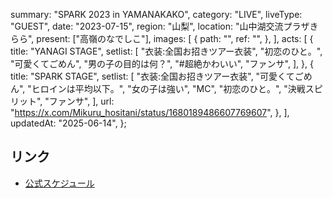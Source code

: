   summary: "SPARK 2023 in YAMANAKAKO",
  category: "LIVE",
  liveType: "GUEST",
  date: "2023-07-15",
  region: "山梨",
  location: "山中湖交流プラザきらら",
  present: ["高嶺のなでしこ"],
  images: [
    {
      path: "",
      ref: "",
    },
  ],
  acts: [
    {
      title: "YANAGI STAGE",
      setlist: [
        "衣装:全国お招きツアー衣装",
        "初恋のひと。",
        "可愛くてごめん",
        "男の子の目的は何？",
        "#超絶かわいい",
        "ファンサ",
      ],
    },
    {
      title: "SPARK STAGE",
      setlist: [
        "衣装:全国お招きツアー衣装",
        "可愛くてごめん",
        "ヒロインは平均以下。",
        "女の子は強い",
        "MC",
        "初恋のひと。",
        "決戦スピリット",
        "ファンサ",
      ],
      url: "https://x.com/Mikuru_hositani/status/1680189486607769607",
    },
  ],
  updatedAt: "2025-06-14",
};

## リンク

- [公式スケジュール](https://takanenonadeshiko.jp/?p=1012)
